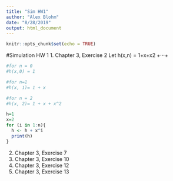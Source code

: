 ```yaml
---
title: "Sim HW1"
author: "Alex Blohm"
date: "8/28/2019"
output: html_document
---
```


```r
knitr::opts_chunk$set(echo = TRUE)
```

#Simulation HW 1
1. Chapter 3, Exercise 2 
Let h(x,n) = 1+x+x2 +···+
```r
#for n = 0
#h(x,0) = 1

#for n=1
#h(x, 1)= 1 + x

#for n = 2
#h(x, 2)= 1 + x + x^2

h=1
x=2
for (i in 1:n){
  h <- h + x^i
  print(h)
}

```

2. Chapter 3, Exercise 7 
3. Chapter 3, Exercise 10 
4. Chapter 3, Exercise 12 
5. Chapter 3, Exercise 13